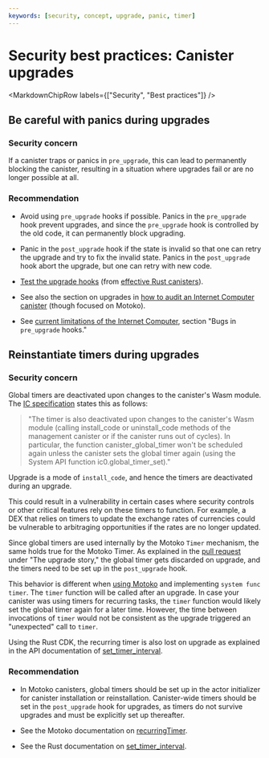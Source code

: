 ```yaml
---
keywords: [security, concept, upgrade, panic, timer]
---
```



# Security best practices: Canister upgrades

<MarkdownChipRow labels={["Security", "Best practices"]} />

## Be careful with panics during upgrades

### Security concern

If a canister traps or panics in `pre_upgrade`, this can lead to permanently blocking the canister, resulting in a situation where upgrades fail or are no longer possible at all.

### Recommendation

- Avoid using `pre_upgrade` hooks if possible. Panics in the `pre_upgrade` hook prevent upgrades, and since the `pre_upgrade` hook is controlled by the old code, it can permanently block upgrading.

- Panic in the `post_upgrade` hook if the state is invalid so that one can retry the upgrade and try to fix the invalid state. Panics in the `post_upgrade` hook abort the upgrade, but one can retry with new code.

- [Test the upgrade hooks](https://mmapped.blog/posts/01-effective-rust-canisters.html#test-upgrades) (from [effective Rust canisters](https://mmapped.blog/posts/01-effective-rust-canisters.html)).

- See also the section on upgrades in [how to audit an Internet Computer canister](https://www.joachim-breitner.de/blog/788-How_to_audit_an_Internet_Computer_canister) (though focused on Motoko).

- See [current limitations of the Internet Computer](https://wiki.internetcomputer.org/wiki/Current_limitations_of_the_Internet_Computer), section "Bugs in `pre_upgrade` hooks."

## Reinstantiate timers during upgrades

### Security concern

Global timers are deactivated upon changes to the canister's Wasm module. The [IC specification](/docs/references/ic-interface-spec#global-timer) states this as follows:

> "The timer is also deactivated upon changes to the canister's Wasm module (calling install_code or uninstall_code methods of the management canister or if the canister runs out of cycles). In particular, the function canister_global_timer won't be scheduled again unless the canister sets the global timer again (using the System API function ic0.global_timer_set)."

Upgrade is a mode of `install_code`, and hence the timers are deactivated during an upgrade.

This could result in a vulnerability in certain cases where security controls or other critical features rely on these timers to function. For example, a DEX that relies on timers to update the exchange rates of currencies could be vulnerable to arbitraging opportunities if the rates are no longer updated.

Since global timers are used internally by the Motoko `Timer` mechanism, the same holds true for the Motoko Timer. As explained in the [pull request](https://github.com/dfinity/motoko/pull/3542) under "The upgrade story," the global timer gets discarded on upgrade, and the timers need to be set up in the `post_upgrade` hook.

This behavior is different when [using Motoko](https://github.com/dfinity/motoko/pull/3542) and implementing `system func timer`. The `timer` function will be called after an upgrade. In case your canister was using timers for recurring tasks, the `timer` function would likely set the global timer again for a later time. However, the time between invocations of `timer` would not be consistent as the upgrade triggered an "unexpected" call to `timer`.

Using the Rust CDK, the recurring timer is also lost on upgrade as explained in the API documentation of [set_timer_interval](https://docs.rs/ic-cdk/0.6.9/ic_cdk/timer/fn.set_timer_interval.html).

### Recommendation

- In Motoko canisters, global timers should be set up in the actor initializer for canister installation or reinstallation. Canister-wide timers should be set in the `post_upgrade` hook for upgrades, as timers do not survive upgrades and must be explicitly set up thereafter.

- See the Motoko documentation on [recurringTimer](/docs/motoko/main/base/Timer).

- See the Rust documentation on [set_timer_interval](https://docs.rs/ic-cdk/0.6.9/ic_cdk/timer/fn.set_timer_interval.html).